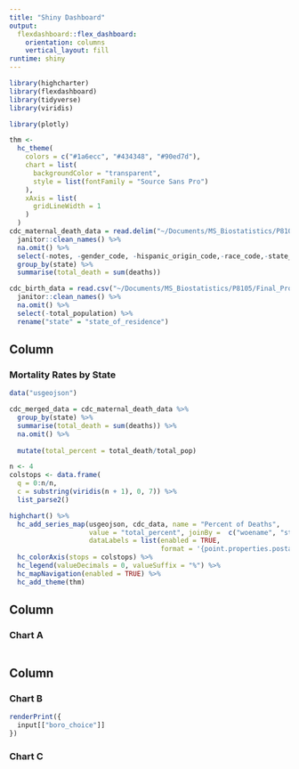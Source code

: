 ```yaml
---
title: "Shiny Dashboard"
output: 
  flexdashboard::flex_dashboard:
    orientation: columns
    vertical_layout: fill
runtime: shiny
---
```


```r
library(highcharter)
library(flexdashboard)
library(tidyverse)
library(viridis)

library(plotly)

thm <- 
  hc_theme(
    colors = c("#1a6ecc", "#434348", "#90ed7d"),
    chart = list(
      backgroundColor = "transparent",
      style = list(fontFamily = "Source Sans Pro")
    ),
    xAxis = list(
      gridLineWidth = 1
    )
  )
cdc_maternal_death_data = read.delim("~/Documents/MS_Biostatistics/P8105/Final_Project/p8105_final.github.io/us_shiny/data/Underlying_Cause_of_Death_1999-2017.txt") %>%
  janitor::clean_names() %>%
  na.omit() %>%
  select(-notes, -gender_code, -hispanic_origin_code,-race_code,-state_code, -gender, -ten_year_age_groups_code) %>%
  group_by(state) %>%
  summarise(total_death = sum(deaths))

cdc_birth_data = read.csv("~/Documents/MS_Biostatistics/P8105/Final_Project/p8105_final.github.io/us_shiny/data/us_states_data.csv") %>%
  janitor::clean_names() %>%
  na.omit() %>%
  select(-total_population) %>%
  rename("state" = "state_of_residence")
```

Column {data-width=600}
-----------------------------------------------------------------------

### Mortality Rates by State

```r
data("usgeojson")

cdc_merged_data = cdc_maternal_death_data %>%
  group_by(state) %>%
  summarise(total_death = sum(deaths)) %>%
  na.omit() %>%
  
  mutate(total_percent = total_death/total_pop)

n <- 4
colstops <- data.frame(
  q = 0:n/n,
  c = substring(viridis(n + 1), 0, 7)) %>%
  list_parse2()

highchart() %>%
  hc_add_series_map(usgeojson, cdc_data, name = "Percent of Deaths",
                    value = "total_percent", joinBy =  c("woename", "state"),
                    dataLabels = list(enabled = TRUE,
                                      format = '{point.properties.postalcode}')) %>%
  hc_colorAxis(stops = colstops) %>%
  hc_legend(valueDecimals = 0, valueSuffix = "%") %>%
  hc_mapNavigation(enabled = TRUE) %>%
  hc_add_theme(thm)
```
Column {data-width=650}
-----------------------------------------------------------------------

### Chart A

```r




```

Column {data-width=350}
-----------------------------------------------------------------------

### Chart B

```r

renderPrint({ 
  input[["boro_choice"]]
})

```

### Chart C

```r

```

